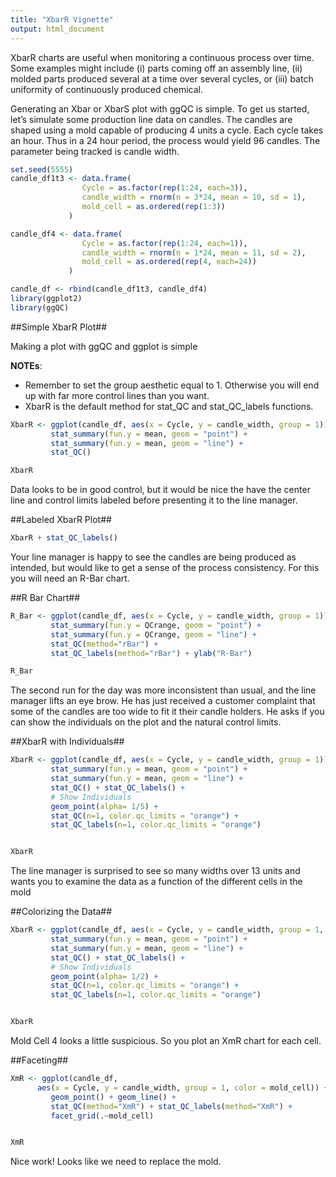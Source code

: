 ```yaml
---
title: "XbarR Vignette"
output: html_document
---
```


XbarR charts are useful when monitoring a continuous process over time. Some examples might include (i) parts coming off an assembly line, (ii) molded parts produced several at a time over several cycles, or (iii) batch uniformity of continuously produced chemical. 

Generating an Xbar or XbarS plot with ggQC is simple. To get us started, let's simulate some production line data on candles. The candles are shaped using a mold capable of producing 4 units a cycle. Each cycle takes an hour. Thus in a 24 hour period, the process would yield 96 candles. The parameter being tracked is candle width.  

```r
set.seed(5555)
candle_df1t3 <- data.frame(
                Cycle = as.factor(rep(1:24, each=3)),
                candle_width = rnorm(n = 3*24, mean = 10, sd = 1),
                mold_cell = as.ordered(rep(1:3))
             ) 

candle_df4 <- data.frame(
                Cycle = as.factor(rep(1:24, each=1)),
                candle_width = rnorm(n = 1*24, mean = 11, sd = 2),
                mold_cell = as.ordered(rep(4, each=24))
             )

candle_df <- rbind(candle_df1t3, candle_df4)
library(ggplot2)
library(ggQC)
```

##Simple XbarR Plot##

Making a plot with ggQC and ggplot is simple

**NOTEs**: 

  * Remember to set the group aesthetic equal to 1. Otherwise you will end up with far more control lines than you want.
  * XbarR is the default method for stat_QC and stat_QC_labels functions. 

```r


XbarR <- ggplot(candle_df, aes(x = Cycle, y = candle_width, group = 1)) +
         stat_summary(fun.y = mean, geom = "point") +
         stat_summary(fun.y = mean, geom = "line") +
         stat_QC() 

XbarR
```

Data looks to be in good control, but it would be nice the have the center line and control limits labeled before presenting it to the line manager. 

##Labeled XbarR Plot##

```r
XbarR + stat_QC_labels()
```

Your line manager is happy to see the candles are being produced as intended, but would like to get a sense of the process consistency. For this you will need an R-Bar chart. 

##R Bar Chart##

```r
R_Bar <- ggplot(candle_df, aes(x = Cycle, y = candle_width, group = 1)) +
         stat_summary(fun.y = QCrange, geom = "point") +
         stat_summary(fun.y = QCrange, geom = "line") +
         stat_QC(method="rBar") +
         stat_QC_labels(method="rBar") + ylab("R-Bar")

R_Bar
```

The second run for the day was more inconsistent than usual, and the line manager lifts an eye brow. He has just received a customer complaint that some of the candles are too wide to fit it their candle holders. He asks if you can show the individuals on the plot and the natural control limits.

##XbarR with Individuals##
```r
XbarR <- ggplot(candle_df, aes(x = Cycle, y = candle_width, group = 1)) + 
         stat_summary(fun.y = mean, geom = "point") +
         stat_summary(fun.y = mean, geom = "line") +
         stat_QC() + stat_QC_labels() +
         # Show Individuals  
         geom_point(alpha= 1/5) +
         stat_QC(n=1, color.qc_limits = "orange") + 
         stat_QC_labels(n=1, color.qc_limits = "orange")   


XbarR
```

The line manager is surprised to see so many widths over 13 units and wants you to examine the data as a function of the different cells in the mold

##Colorizing the Data##
```r
XbarR <- ggplot(candle_df, aes(x = Cycle, y = candle_width, group = 1, color=mold_cell)) + 
         stat_summary(fun.y = mean, geom = "point") +
         stat_summary(fun.y = mean, geom = "line") +
         stat_QC() + stat_QC_labels() +
         # Show Individuals  
         geom_point(alpha= 1/2) +
         stat_QC(n=1, color.qc_limits = "orange") + 
         stat_QC_labels(n=1, color.qc_limits = "orange")   


XbarR

```
Mold Cell 4 looks a little suspicious. So you plot an XmR chart for each cell. 

##Faceting##
```r
XmR <- ggplot(candle_df, 
      aes(x = Cycle, y = candle_width, group = 1, color = mold_cell)) +         
         geom_point() + geom_line() +
         stat_QC(method="XmR") + stat_QC_labels(method="XmR") +
         facet_grid(.~mold_cell)


XmR

```

Nice work! Looks like we need to replace the mold. 

